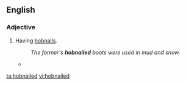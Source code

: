 {{also|hob-nailed}}
==English==

===Adjective===
{{en-adj|-}}

# Having [[hobnail]]s.
#: ''The farmer's '''hobnailed''' boots were used in mud and snow.''
#* {{quote-book
|year=1960
|author={{w|P. G. Wodehouse}}
|title={{w|Jeeves in the Offing}}
|section=chapter IX
|passage=“I don't know if it's my imagination, Kipper,” I said, “but something gives me the impression that at moment of going to press you aren't too sold on Bobbie.” He shrugged a shoulder. “Oh, I wouldn't say that. Apart from wishing I could throttle the young twister with my bare hands and jump on the remains with '''hobnailed''' boots, I don't feel much about her one way or the other.”}}

[[ta:hobnailed]]
[[vi:hobnailed]]